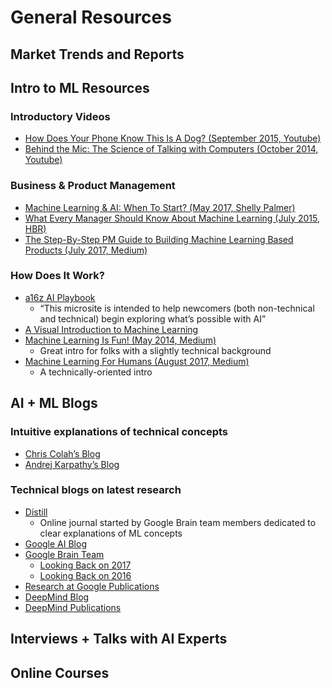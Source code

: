 # General Resources {#general}

## Market Trends and Reports

## Intro to ML Resources

### Introductory Videos

- [How Does Your Phone Know This Is A Dog? (September 2015, Youtube)](https://www.youtube.com/watch?v=bHvf7Tagt18&feature=youtu.be)
- [Behind the Mic: The Science of Talking with Computers (October 2014, Youtube)](https://www.youtube.com/watch?v=yxxRAHVtafI&feature=youtu.be)

### Business & Product Management

- [Machine Learning & AI: When To Start? (May 2017, Shelly Palmer)](https://www.shellypalmer.com/2017/05/machine-learning-ai-start/)
- [What Every Manager Should Know About Machine Learning (July 2015, HBR)](https://hbr.org/2015/07/what-every-manager-should-know-about-machine-learning)
- [The Step-By-Step PM Guide to Building Machine Learning Based Products (July 2017, Medium)](https://medium.com/@yaelg/product-manager-pm-step-by-step-tutorial-building-machine-learning-products-ffa7817aa8ab)

### How Does It Work?

- [a16z AI Playbook](http://aiplaybook.a16z.com)
    - “This microsite is intended to help newcomers (both non-technical and technical) begin exploring what's possible with AI”
- [A Visual Introduction to Machine Learning](http://www.r2d3.us/visual-intro-to-machine-learning-part-1/)
- [Machine Learning Is Fun! (May 2014, Medium)](https://medium.com/@ageitgey/machine-learning-is-fun-80ea3ec3c471)
    - Great intro for folks with a slightly technical background
- [Machine Learning For Humans (August 2017, Medium)](https://medium.com/machine-learning-for-humans/why-machine-learning-matters-6164faf1df12)
    - A technically-oriented intro

## AI + ML Blogs

### Intuitive explanations of technical concepts

- [Chris Colah's Blog](http://colah.github.io)
- [Andrej Karpathy's Blog](http://karpathy.github.io)

### Technical blogs on latest research

- [Distill](https://distill.pub)
    - Online journal started by Google Brain team members dedicated to clear explanations of ML concepts
- [Google AI Blog](https://ai.googleblog.com)
- [Google Brain Team](https://ai.google/research/teams/brain)
    - [Looking Back on 2017](https://ai.googleblog.com/2018/01/the-google-brain-team-looking-back-on.html)
    - [Looking Back on 2016](https://ai.googleblog.com/2017/01/the-google-brain-team-looking-back-on.html)
- [Research at Google Publications](https://ai.google/research/pubs/)
- [DeepMind Blog](https://deepmind.com/blog/)
- [DeepMind Publications](https://deepmind.com/research/publications/)

## Interviews + Talks with AI Experts

## Online Courses
